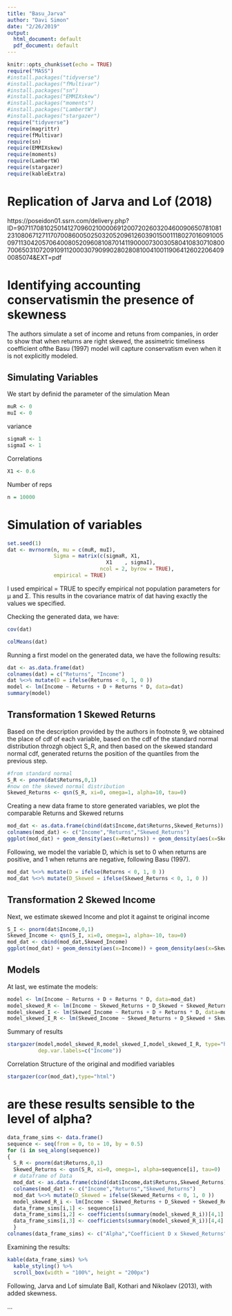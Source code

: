 ```yaml
---
title: "Basu_Jarva"
author: "Davi Simon"
date: "2/26/2019"
output:
  html_document: default
  pdf_document: default
---
```


```r
knitr::opts_chunk$set(echo = TRUE)
require("MASS")
#install.packages("tidyverse")
#install.packages("fMultivar")
#install.packages("sn")
#install.packages("EMMIXskew")
#install.packages("moments")
#install.packages("LambertW")
#install.packages("stargazer")
require("tidyverse")
require(magrittr)
require(fMultivar)
require(sn)
require(EMMIXskew)
require(moments)
require(LambertW)
require(stargazer)
require(kableExtra)
```

# Replication of Jarva and Lof (2018)
https://poseidon01.ssrn.com/delivery.php?ID=907117081025014127096021000069120072026032046009065078108123108067127117070086005025032052096126039015001118027016091005097113042057064008052096081087014119000073003058041083071080070065031072091091120003079099028028081004100119064126022064090085074&EXT=pdf

# Identifying accounting conservatismin the presence of skewness

The authors simulate a set of income and retuns from companies, in order to show that when returns are right skewed, the assimetric timeliness coefficient ofthe Basu (1997) model will capture conservatism even when it is not explicitly modeled.


## Simulating Variables

We start by definid the parameter of the simulation
Mean
```r
muR <- 0
muI <- 0
```

variance
```r
sigmaR <- 1
sigmaI <- 1
```

Correlations
```r
X1 <- 0.6
```

Number of reps
```r
n = 10000
```

# Simulation of variables
```r
set.seed(1)
dat <- mvrnorm(n, mu = c(muR, muI),
               Sigma = matrix(c(sigmaR, X1,    
                                X1    , sigmaI),
                              ncol = 2, byrow = TRUE),
               empirical = TRUE)
```

I used empirical = TRUE to specify empirical not population parameters for μ
and Σ. This results in the covariance matrix of dat having exactly the values we specified.
  
Checking the generated data, we have:
```r
cov(dat)
```

```r
colMeans(dat)
```

Running a first model on the generated data, we have the following results:

```r
dat <- as.data.frame(dat)
colnames(dat) = c("Returns", "Income")
dat %<>% mutate(D = ifelse(Returns < 0, 1, 0 )) 
model <- lm(Income ~ Returns + D + Returns * D, data=dat)
summary(model)
```


## Transformation 1 Skewed Returns

Based on the description provided by the authors in footnote 9, we obtained the place of cdf of each variable, based on the cdf of the standard normal distribution throzgh object S_R, and then based on the skewed standard normal cdf, generated returns the position of the quantiles from the previous step.

```r
#from standard normal
S_R <- pnorm(dat$Returns,0,1)  
#now on the skewed normal distribution 
Skewed_Returns <- qsn(S_R, xi=0, omega=1, alpha=10, tau=0)  
```


Creating a new data frame to store generated variables, we plot the comparable Returns and Skewed returns
```r
mod_dat <- as.data.frame(cbind(dat$Income,dat$Returns,Skewed_Returns))
colnames(mod_dat) <- c("Income","Returns","Skewed_Returns")
ggplot(mod_dat) + geom_density(aes(x=Returns)) + geom_density(aes(x=Skewed_Returns), color="red")
```

Following, we model the variable D, which is set to 0 when returns are positive, and 1 when returns are negative, following Basu (1997).

```r
mod_dat %<>% mutate(D = ifelse(Returns < 0, 1, 0 )) 
mod_dat %<>% mutate(D_Skewed = ifelse(Skewed_Returns < 0, 1, 0 )) 

```

## Transformation 2 Skewed Income

Next, we estimate skewed Income and plot it against te original income
```r
S_I <- pnorm(dat$Income,0,1)  
Skewed_Income <- qsn(S_I, xi=0, omega=1, alpha=-10, tau=0)  
mod_dat <- cbind(mod_dat,Skewed_Income)
ggplot(mod_dat) + geom_density(aes(x=Income)) + geom_density(aes(x=Skewed_Income), color="red")
```


## Models

At last, we estimate the models:


```r
model <- lm(Income ~ Returns + D + Returns * D, data=mod_dat)
model_skewed_R <- lm(Income ~ Skewed_Returns + D_Skewed + Skewed_Returns * D_Skewed, data=mod_dat)
model_skewed_I <- lm(Skewed_Income ~ Returns + D + Returns * D, data=mod_dat)
model_skewed_I_R <- lm(Skewed_Income ~ Skewed_Returns + D_Skewed + Skewed_Returns * D_Skewed, data=mod_dat)
```

Summary of results
```r
stargazer(model,model_skewed_R,model_skewed_I,model_skewed_I_R, type="html",
          dep.var.labels=c("Income"))
```

Correlation Structure of the original and modified variables
```r
stargazer(cor(mod_dat),type="html")
```

# are these results sensible to the level of alpha?

```r
data_frame_sims <- data.frame()
sequence <- seq(from = 0, to = 10, by = 0.5)
for (i in seq_along(sequence))
{
  S_R <- pnorm(dat$Returns,0,1)  
  Skewed_Returns <- qsn(S_R, xi=0, omega=1, alpha=sequence[i], tau=0)  
  # dataframe of Data
  mod_dat <- as.data.frame(cbind(dat$Income,dat$Returns,Skewed_Returns))
  colnames(mod_dat) <- c("Income","Returns","Skewed_Returns")
  mod_dat %<>% mutate(D_Skewed = ifelse(Skewed_Returns < 0, 1, 0 )) 
  model_skewed_R_i <- lm(Income ~ Skewed_Returns + D_Skewed + Skewed_Returns * D_Skewed, data=mod_dat)
  data_frame_sims[i,1] <- sequence[i]
  data_frame_sims[i,2] <- coefficients(summary(model_skewed_R_i))[4,1] 
  data_frame_sims[i,3] <- coefficients(summary(model_skewed_R_i))[4,4]
  }
colnames(data_frame_sims) <- c("Alpha","Coefficient D x Skewed_Returns","p-value")
```

Examining the results:

```r
kable(data_frame_sims) %>%
  kable_styling() %>%
  scroll_box(width = "100%", height = "200px")
```


Following, Jarva and Lof simulate Ball, Kothari and Nikolaev (2013), with added skewness.

...


